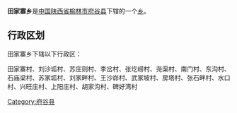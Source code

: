 {{中国乡级行政区
|行政区全称 = 田家寨乡
|景观照片文件名 = 
|景观照片描述 = 
|汉语拼音 =
|其他语言 = 
|其他语言名称 = 
|位置图文件名 = 
|位置图描述 = 
|自定义图片=
|上级行政区 = [[陕西省|陕西省]][[榆林市|榆林市]][[府谷县|府谷县]]
|行政区类别 = [[乡级行政区|乡]]
|行政区划代码 = 
|行政区划 = 
|村委会 = 
|居委会 = 
|建置时间 = 
|领导职位 = 
|领导名称 = 
|政府驻地 = 
|毗邻 = 
|地理坐标 = 
|总面积 = 
|总人口 = 
|户籍人口 = 
|户籍人口年份 = 
|常住人口 = 
|常住人口年份 = 
|人口密度 = 
|GDP = 
|邮政编码 = 
|电话区号 = 
|官方网站 = 
|网站名称 = 
}}
'''田家寨乡'''是[[中华人民共和国|中国]][[陕西省|陕西省]][[榆林市|榆林市]][[府谷县|府谷县]]下辖的一个[[乡级行政区|乡]]。

== 行政区划 ==
田家寨乡下辖以下行政区：

田家寨村、刘沙坬村、苏庄则村、李岔村、张圪崂村、尧渠村、南门村、东沟村、石庙梁村、苏家坬村、刘家畔村、王沙峁村、武家坡村、房塔村、张石畔村、水口村、兴旺庄村、上阳庄村、胡家沟村、碑好湾村

{{陕西小作品}}
{{府谷县行政区划}}

[[Category:府谷县|Category:府谷县]]